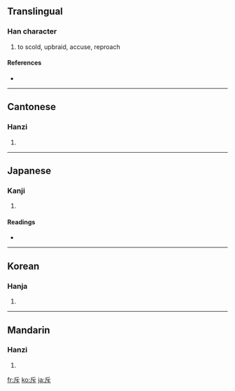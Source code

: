 ==Translingual==

===Han character===
{{Han char|rn=69|rad=斤|as=01|sn=5|four=7223<sub>1</sub>|canj=竹一卜 (HMY)}}

# to scold, upbraid, accuse, reproach

====References====
* {{Han ref|kx=0479.050|dkj=13535|dj=0837.240|hdz=32022.030|uh=65A5|ud=26021|bh=A5B8|bd=42424}}

----

==Cantonese==

===Hanzi===
{{yue-hanzi|jyut=|y=chik1}}

# {{defn|Cantonese}}

----

==Japanese==

===Kanji===
{{ja-kanji|grade=c|rs=斤01}}

# {{defn|Japanese}}

====Readings====
* {{ja-readings|on=[[せき]] (seki)|kun=[[しりぞける]] (shirizokeru)}}

----

==Korean==

===Hanja===
{{ko-hanja|hangeul=척|eumhun=|rv=cheok|mr=ch'ŏk|y=chek}}

# {{defn|Korean}}

----

==Mandarin==

===Hanzi===
{{cmn-hanzi|pin=[[chì]] ([[chi4]])|wg=ch'ih<sup>4</sup>}}

# {{defn|Mandarin}}

[[fr:斥]]
[[ko:斥]]
[[ja:斥]]